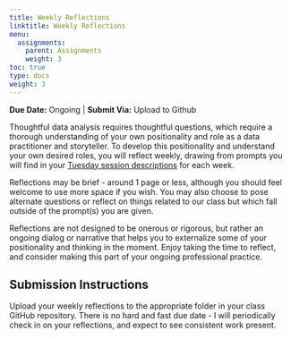 ```yaml
---
title: Weekly Reflections
linktitle: Weekly Reflections
menu:
  assignments:
    parent: Assignments
    weight: 3
toc: true
type: docs
weight: 3
---
```


**Due Date:** Ongoing | **Submit Via:** Upload to Github

Thoughtful data analysis requires thoughtful questions, which require a thorough understanding of your own positionality and role as a data practitioner and storyteller. To develop this positionality and understand your own desired roles, you will reflect weekly, drawing from prompts you will find in your [Tuesday session descriptions](/schedule) for each week.

Reflections may be brief - around 1 page or less, although you should feel welcome to use more space if you wish. You may also choose to pose alternate questions or reflect on things related to our class but which fall outside of the prompt(s) you are given.

Reflections are not designed to be onerous or rigorous, but rather an ongoing dialog or narrative that helps you to externalize some of your positionality and thinking in the moment. Enjoy taking the time to reflect, and consider making this part of your ongoing professional practice.

## Submission Instructions

Upload your weekly reflections to the appropriate folder in your class GitHub repository. There is no hard and fast due date - I will periodically check in on your reflections, and expect to see consistent work present.
